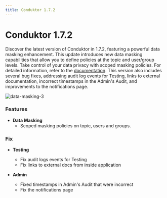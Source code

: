 ```yaml
---
title: Conduktor 1.7.2
---
```


# Conduktor 1.7.2

Discover the latest version of Conduktor in 1.7.2, featuring a powerful data masking enhancement. This update introduces new data masking capabilities that allow you to define policies at the topic and user/group levels. Take control of your data privacy with scoped masking policies. For detailed information, refer to the [documentation](https://docs.conduktor.io/platform/navigation/settings/data-masking/). This version also includes several bug fixes, addressing audit log events for Testing, links to external documentation, incorrect timestamps in the Admin's Audit, and improvements to the notifications page.

![data-masking-3](https://user-images.githubusercontent.com/2573301/206686184-6d063706-cb0c-40a3-888d-0bec4e639282.png)

### Features

- **Data Masking**
  - Scoped masking policies on topic, users and groups.

### Fix

- **Testing**

  - Fix audit logs events for Testing
  - Fix links to external docs from inside application

- **Admin**
  - Fixed timestamps in Admin's Audit that were incorrect
  - Fix the notifications page
